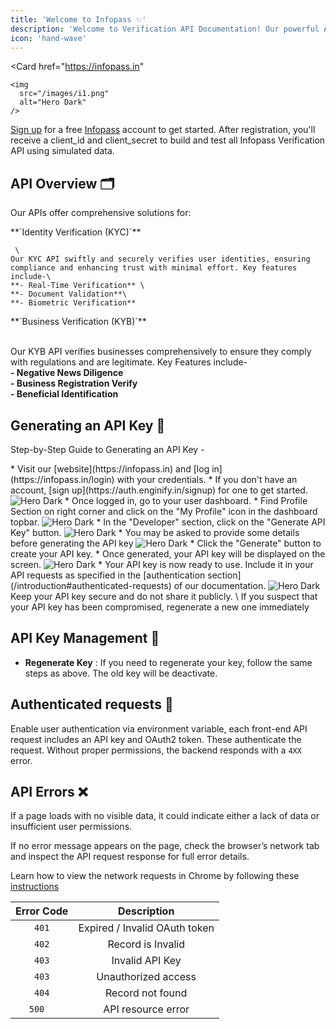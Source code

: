```yaml
---
title: 'Welcome to Infopass ✨'
description: 'Welcome to Verification API Documentation! Our powerful API suite is designed to streamline and enhance your verification processes, offering seamless integration for both Identity Verification (KYC) and Business Verification (KYB) services.'
icon: 'hand-wave'
---
```


  <Card
  href="https://infopass.in"
  >
    <img
      src="/images/i1.png"
      alt="Hero Dark"
    />
  </Card>

<Note>

  [Sign up](https://auth.enginify.in/signup) for a free [Infopass](https://infopass.in) account to get started. After registration, you'll receive a client_id and client_secret to build and test all Infopass Verification API using simulated data.

</Note>

## API Overview 🗂️

Our APIs offer comprehensive solutions for:

<CardGroup cols={2}>
  <Card
    icon="fingerprint"
    href="https://infopass.in/identity-verification"
  >
    **`Identity Verification (KYC)`**

     \
    Our KYC API swiftly and securely verifies user identities, ensuring compliance and enhancing trust with minimal effort. Key features include-\
    **- Real-Time Verification** \
    **- Document Validation**\
    **- Biometric Verification**
  </Card>
  <Card
    icon="house-user"
    href="https://infopass.in/business-verification"
  >
    **`Business Verification (KYB)`**

\
  Our KYB API verifies businesses comprehensively to ensure they comply with regulations and are legitimate. Key Features include-\
    **- Negative News Diligence**   
    **- Business Registration Verify**  
    **- Beneficial Identification**
  </Card>
</CardGroup>

## Generating an API Key 🔑

Step-by-Step Guide to Generating an API Key -

<Steps>
  <Step title="Log In to Your Account">
    * Visit our [website](https://infopass.in) and [log in](https://infopass.in/login) with your credentials.
    * If you don't have an account, [sign up](https://auth.enginify.in/signup) for one to get started.
    <CardGroup cols={1}>
      <Card
      >
        <img
          src="/images/sign-in.png"
          alt="Hero Dark"
        />
      </Card>
    </CardGroup>
  </Step>
  <Step title="Navigate to the Developer Setting Section">
   * Once logged in, go to your user dashboard.
   * Find Profile Section on right corner and click on the "My Profile" icon in the dashboard topbar.
   <CardGroup cols={1}>
      <Card
      >
        <img
          src="/images/devtab.png"
          alt="Hero Dark"
        />
      </Card>
    </CardGroup>
  </Step>
  <Step title="Request a New API Key">
    * In the "Developer" section, click on the "Generate API Key" button.
    <CardGroup cols={1}>
      <Card
      >
        <img
          src="/images/apibtn.png"
          alt="Hero Dark"
        />
      </Card>
    </CardGroup>
    * You may be asked to provide some details before generating the API key
     <CardGroup cols={1}>
      <Card
      >
        <img
          src="/images/modal.png"
          alt="Hero Dark"
        />
      </Card>
    </CardGroup>
  </Step>
  <Step title="Generate and Save Your API Key" >
    * Click the "Generate" button to create your API key.
    * Once generated, your API key will be displayed on the screen.
     <CardGroup cols={1}>
      <Card
      >
        <img
          src="/images/key.png"
          alt="Hero Dark"
        />
      </Card>
    </CardGroup>
  </Step>
  <Step title="Start Using Your API Key">
    * Your API key is now ready to use. Include it in your API requests as specified in the [authentication section](/introduction#authenticated-requests) of our documentation.
    <CardGroup cols={1}>
        <Card
        >
          <img
            src="/images/table.png"
            alt="Hero Dark"
          />
        </Card>
      </CardGroup>
  </Step>
</Steps>

<Note>
  Keep your API key secure and do not share it publicly. \
  If you suspect that your API key has been compromised, regenerate a new one immediately
</Note>

## API Key Management 🏯️

* **Regenerate Key** : If you need to regenerate your key, follow the same steps as above. The old key will be deactivate.

## Authenticated requests 🚀️

Enable user authentication via environment variable, each front-end API request includes an API key and OAuth2 token. These authenticate the request. Without proper permissions, the backend responds with a `4XX` error.


## API Errors ❌️

If a page loads with no visible data, it could indicate either a lack of data or insufficient user permissions.

If no error message appears on the page, check the browser’s network tab and inspect the API request response for full error details.

<Tip>Learn how to view the network requests in Chrome by following these [instructions](https://developer.chrome.com/docs/devtools/network/)</Tip>

| Error Code | Description |
| :--------: | :---------: |
|   `401`    | 	Expired / Invalid OAuth token |
|   `402`    | 	Record is Invalid |
|   `403`    | 	Invalid API Key |
|   `403`    | 	Unauthorized access |
|   `404`    | 	Record not found |
|   `500  `    | 	API resource error |